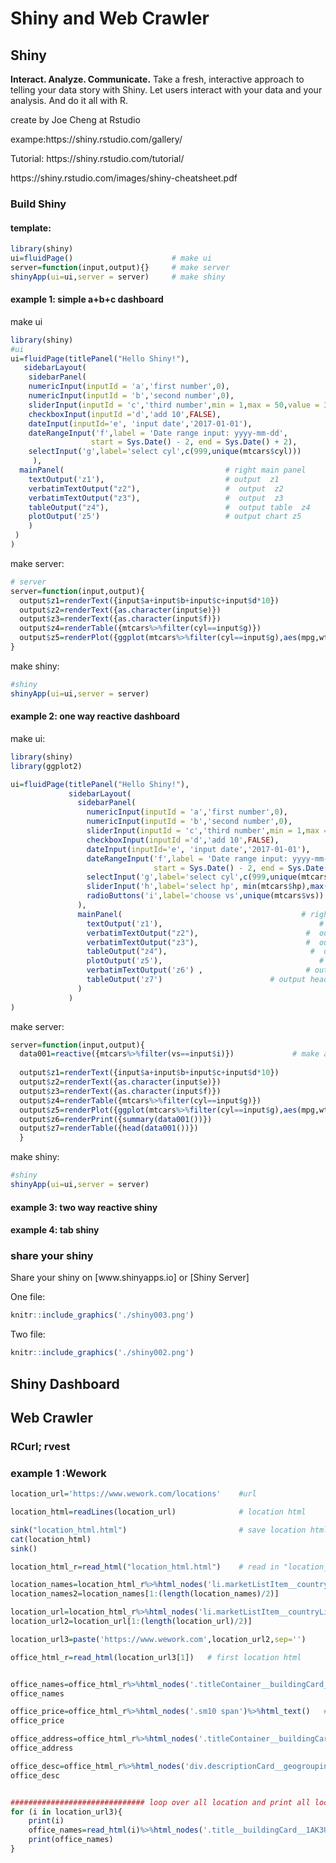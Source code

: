 # Shiny and Web Crawler
## Shiny


**Interact. Analyze. Communicate.**
Take a fresh, interactive approach to telling your data story with Shiny. Let users interact with your data and your analysis. And do it all with R.

create by Joe Cheng at Rstudio

exampe:https://shiny.rstudio.com/gallery/


Tutorial: 
https://shiny.rstudio.com/tutorial/

https://shiny.rstudio.com/images/shiny-cheatsheet.pdf

### Build Shiny

#### template:
```r
library(shiny)
ui=fluidPage()                      # make ui
server=function(input,output){}     # make server
shinyApp(ui=ui,server = server)     # make shiny
```

#### example 1: simple a+b+c dashboard

make ui
```r
library(shiny)
#ui
ui=fluidPage(titlePanel("Hello Shiny!"),                                      # title 
   sidebarLayout(                                                             # type of layout
    sidebarPanel(                                                             # left side panel
    numericInput(inputId = 'a','first number',0),                             # numericInput into a and defalt is 0 
    numericInput(inputId = 'b','second number',0),                            # numericInput into b and defalt is 0 
    sliderInput(inputId = 'c','third number',min = 1,max = 50,value = 30),    # numericInput into c and defalt is 30
    checkboxInput(inputId ='d','add 10',FALSE),                               # 1/0 into d and defalt is 0 
    dateInput(inputId='e', 'input date','2017-01-01'),                        # date input to e
    dateRangeInput('f',label = 'Date range input: yyyy-mm-dd',                # date range to f
                  start = Sys.Date() - 2, end = Sys.Date() + 2),
    selectInput('g',label='select cyl',c(999,unique(mtcars$cyl)))             # selectInput to g
     ),
  mainPanel(                                    # right main panel
    textOutput('z1'),                           # output  z1
    verbatimTextOutput("z2"),                   #  output  z2
    verbatimTextOutput("z3"),                   #  output  z3
    tableOutput("z4"),                          #  output table  z4
    plotOutput('z5')                            # output chart z5
    )
 )
)
```


make server:
```r
# server
server=function(input,output){ 
  output$z1=renderText({input$a+input$b+input$c+input$d*10})           # output  number (z1 =a+b+c+d) as text 
  output$z2=renderText({as.character(input$e)})                         # output date z2 as text
  output$z3=renderText({as.character(input$f)})                         # output date z3 as text
  output$z4=renderTable({mtcars%>%filter(cyl==input$g)})                # output date z4 as table
  output$z5=renderPlot({ggplot(mtcars%>%filter(cyl==input$g),aes(mpg,wt))+geom_point()}) # output date z5 as plot
}
```
make shiny:
```r
#shiny
shinyApp(ui=ui,server = server)
```


#### example 2: one way reactive dashboard

make ui:
```r
library(shiny)
library(ggplot2)

ui=fluidPage(titlePanel("Hello Shiny!"),                                                   # title 
             sidebarLayout(                                                                # type of layout
               sidebarPanel(                                                               # left side panel
                 numericInput(inputId = 'a','first number',0),                             # numericInput into a and defalt is 0 
                 numericInput(inputId = 'b','second number',0),                            # numericInput into b and defalt is 0 
                 sliderInput(inputId = 'c','third number',min = 1,max = 50,value = 30),    # sliderInput into c and defalt is 30
                 checkboxInput(inputId ='d','add 10',FALSE),                               # 1/0 into d and defalt is 0 
                 dateInput(inputId='e', 'input date','2017-01-01'),                        # date input to e
                 dateRangeInput('f',label = 'Date range input: yyyy-mm-dd',                # date range to f
                                start = Sys.Date() - 2, end = Sys.Date() + 2),
                 selectInput('g',label='select cyl',c(999,unique(mtcars$cyl))),                    # selectInput cyl to g
                 sliderInput('h',label='select hp', min(mtcars$hp),max(mtcars$hp),median(mtcars$hp)),    # sliderInput hp to h
                 radioButtons('i',label='choose vs',unique(mtcars$vs))         # radioButtons vs to i
               ),
               mainPanel(                                        # right main panel
                 textOutput('z1'),                                   # output  z1
                 verbatimTextOutput("z2"),                        #  output  z2
                 verbatimTextOutput("z3"),                        #  output  z3
                 tableOutput("z4"),                                #  output table  z4
                 plotOutput('z5'),                                   # output chart z5
                 verbatimTextOutput('z6') ,                       # output summary z6
                 tableOutput('z7')                        # output head data z7
               )
             )
)
```



make server:
```r
server=function(input,output){
  data001=reactive({mtcars%>%filter(vs==input$i)})             # make a reactive data001() base on input i
  
  output$z1=renderText({input$a+input$b+input$c+input$d*10})           # output  number (z1 =a+b+c+d) as text 
  output$z2=renderText({as.character(input$e)})                         # output date to z2 as text
  output$z3=renderText({as.character(input$f)})                         # output date to z3 as text
  output$z4=renderTable({mtcars%>%filter(cyl==input$g)})                # output date to z4 as table
  output$z5=renderPlot({ggplot(mtcars%>%filter(cyl==input$g),aes(mpg,wt))+geom_point()})     # output date z4 as table
  output$z6=renderPrint({summary(data001())})                           #output summary to z6 as print
  output$z7=renderTable({head(data001())})                             #output head to z7 as print
  }
```
make shiny:
```r
#shiny
shinyApp(ui=ui,server = server)
```




#### example 3: two way reactive shiny 

#### example 4: tab shiny




### share your shiny 

Share your shiny on [www.shinyapps.io] or [Shiny Server]

One file:

```r
knitr::include_graphics('./shiny003.png')
```

Two file:

```r
knitr::include_graphics('./shiny002.png')
```



## Shiny Dashboard






## Web Crawler

### RCurl; rvest


### example 1 :Wework
```r
location_url='https://www.wework.com/locations'    #url

location_html=readLines(location_url)              # location html

sink("location_html.html")                         # save location html to "location_html.html"
cat(location_html)
sink()

location_html_r=read_html("location_html.html")    # read in "location_html.html"

location_names=location_html_r%>%html_nodes('li.marketListItem__countryList__2KKre a')%>%html_text() #location_names
location_names2=location_names[1:(length(location_names)/2)]

location_url=location_html_r%>%html_nodes('li.marketListItem__countryList__2KKre a')%>%html_attr("href") #location_names_url
location_url2=location_url[1:(length(location_url)/2)]

location_url3=paste('https://www.wework.com',location_url2,sep='')    

office_html_r=read_html(location_url3[1])   # first location html


office_names=office_html_r%>%html_nodes('.titleContainer__buildingCard__jJ9-z h3')%>%html_text()  # first location office names 
office_names

office_price=office_html_r%>%html_nodes('.sm10 span')%>%html_text()   # first location office price 
office_price

office_address=office_html_r%>%html_nodes('.titleContainer__buildingCard__jJ9-z div')%>%html_text() # first location office address 
office_address

office_desc=office_html_r%>%html_nodes('div.descriptionCard__geogrouping__FnElF p')%>%html_text() # first location office description
office_desc


############################## loop over all location and print all locations office name #####################
for (i in location_url3){
    print(i)
    office_names=read_html(i)%>%html_nodes('.title__buildingCard__1AK3U')%>%html_text()
    print(office_names)
}
```







